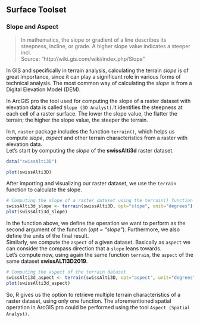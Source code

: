 ## Surface Toolset

### Slope and Aspect

>In mathematics, the slope or gradient of a line describes its steepness, incline, or grade. A higher slope value indicates a steeper incl.  
Source: "http://wiki.gis.com/wiki/index.php/Slope"

In GIS and specifically in terrain analysis, calculating the terrain _slope_ is of
great importance, since it can play a significant role in various forms of technical
analysis. The most common way of calculating the _slope_ is from a Digital Elevation Model (DEM).  
  
In ArcGIS pro the tool used for computing the slope of a raster dataset with elevation
data is called `Slope (3D Analyst)`.It identifies the steepness at each cell of a raster surface.
The lower the slope value, the flatter the terrain; the higher the slope value, the steeper the terrain.  
  
In `R`, `raster` package includes the function `terrain()`, which helps us compute
*slope*, *aspect* and other terrain characteristics from a raster with elevation data.  
Let's start by computing the _slope_ of the **swissAlti3d** raster dataset.  

<!--
/ todo: replcace this with arc2r/arc2r
/  assignees: KimboGilda
--> 

```r
data("swissAlti3D")

plot(swissAlti3D)
```

After importing and visualizing our raster dataset, we use the `terrain` function
to calculate the slope.  

```r
# Computing the slope of a raster dataset using the terrain() function
swissAlti3d_slope <- terrain(swissAlti3D, opt="slope", unit="degrees")
plot(swissAlti3d_slope)
```
  
In the function above, we define the operation we want to perform as the second
argument of the function (_opt = "slope"_). Furthermore, we also define the units
of the final result.  
Similarly, we compute the `aspect` of a given dataset. Basically as `aspect` we can
consider the compass direction that a `slope` leans towards.  
Let's compute now, using again the same function `terrain`, the `aspect` of the
same dataset __swissALTI3D2019__.   

```r
# Computing the aspect of the terrain dataset
swissAlti3d_aspect <- terrain(swissAlti3D, opt="aspect", unit="degrees")
plot(swissAlti3d_aspect)
```  
  
So, R gives us the option to retrieve multiple terrain characteristics of a raster
dataset, using only one function. The aforementioned spatial operation in ArcGIS pro
could be performed using the tool `Aspect (Spatial Analyst)`.


